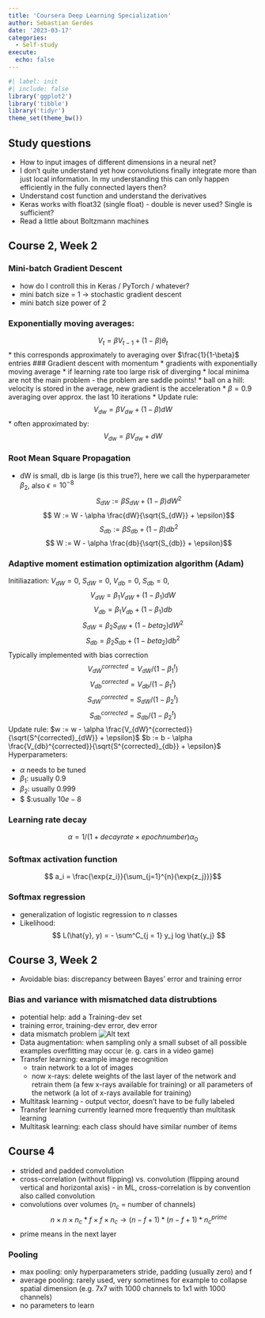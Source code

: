 ```yaml
---
title: 'Coursera Deep Learning Specialization'
author: Sebastian Gerdes
date: '2023-03-17'
categories:
  - Self-study
execute: 
  echo: false
---
```

```r
#| label: init
#| include: false
library('ggplot2')
library('tibble')
library('tidyr')
theme_set(theme_bw())
```


## Study questions
* How to input images of different dimensions in a neural net?
* I don't quite understand yet how convolutions finally integrate more than just local information. In my understanding this can only happen efficiently in the fully connected layers then?
* Understand cost function and understand the derivatives
* Keras works with float32 (single float) - double is never used? Single is sufficient?
* Read a little about Boltzmann machines

## Course 2, Week 2
### Mini-batch Gradient Descent
* how do I controll this in Keras / PyTorch / whatever?
* mini batch size = 1 -> stochastic gradient descent
* mini batch size power of 2 

### Exponentially moving averages:
$$V_t = \beta V_{t-1} + (1 - \beta) \theta_t$$
* this corresponds approximately to averaging over $\frac{1}{1-\beta}$ entries
### Gradient descent with momentum
* gradients with exponentially moving average
* if learning rate too large risk of diverging
* local minima are not the main problem - the problem are saddle points!
* ball on a hill: velocity is stored in the  average, new gradient is the acceleration
* $\beta = 0.9$ averaging over approx. the last 10 iterations 
* Update rule:
$$ V_{dw} = \beta V_{dw} + (1-\beta) dW$$
* often approximated by:
$$ V_{dw} = \beta V_{dw} + dW$$

### Root Mean Square Propagation
* dW is small, db is large (is this true?), here we call the hyperparameter $\beta_2$, also $\epsilon = 10^{-8}$
$$ S_{dW} := \beta S_{dW} + (1 - \beta) dW^2$$
$$ W := W - \alpha \frac{dW}{\sqrt{S_{dW}} + \epsilon}$$
$$ S_{db} := \beta S_{db} + (1 - \beta) db^2$$
$$ W := W - \alpha \frac{db}{\sqrt{S_{db}} + \epsilon}$$

### Adaptive moment estimation optimization algorithm (Adam)
Initiliazation: $V_{dW} = 0$, $S_{dW} = 0$, $V_{db} = 0$, $S_{db} = 0$, 
$$ V_{dW} = \beta_1 V_{dW} + (1 - \beta_1) dW$$
$$ V_{db} = \beta_1 V_{db} + (1 - \beta_1) db$$
$$ S_{dW} = \beta_2 S_{dW} + (1 - beta_2) dW^2$$
$$ S_{db} = \beta_2 S_{db} + (1 - beta_2) db^2$$
Typically implemented with bias correction
$$ V_{dW}^{corrected} = V_{dW} / (1 - \beta_1 ^ t)$$
$$ V_{db}^{corrected} = V_{db} / (1 - \beta_1 ^ t)$$
$$ S_{dW}^{corrected} = S_{dW} / (1 - \beta_2 ^ t)$$
$$ S_{db}^{corrected} = S_{db} / (1 - \beta_2 ^ t)$$
Update rule:
$w := w - \alpha \frac{V_{dW}^{corrected}}{\sqrt{S^{corrected}_{dW}} + \epsilon}$
$b := b - \alpha \frac{V_{db}^{corrected}}{\sqrt{S^{corrected}_{db}} + \epsilon}$
Hyperparameters:

* $\alpha$ needs to be tuned
* $\beta_1$: usually 0.9
* $\beta_2$: usually 0.999
* $ \epsilon$:usually $10e-8$

### Learning rate decay
$$ \alpha = 1 / (1 + {decayrate} \times {epochnumber})  \alpha_0$$ 

### Softmax activation function
$$ a_i = \frac{\exp{z_i}}{\sum_{j=1}^{n}{\exp{z_j}}}$$

### Softmax regression
* generalization of logistic regression to $n$ classes
* Likelihood:
$$ L(\hat{y}, y) = - \sum^C_{j = 1} y_j log \hat{y_j} $$

## Course 3, Week 2
* Avoidable bias: discrepancy between Bayes' error and training error

### Bias and variance with mismatched data distrubtions
* potential help: add a Training-dev set
* training error, training-dev error, dev error
* data mismatch problem
![Alt text](screenshots/data_mismatch.png)
* Data augmentation: when sampling only a small subset of all possible examples overfitting may occur (e. g. cars in a video game)
* Transfer learning: example image recognition
  * train network to a lot of images
  * now x-rays: delete weights of the last layer of the network and retrain them (a few x-rays available for training) or all parameters of the network (a lot of x-rays available for training)
* Multitask learning - output vector, doesn't have to be fully labeled
* Transfer learning currently learned more frequently than multitask learning
* Multitask learning: each class should have similar number of items

## Course 4
* strided and padded convolution
* cross-correlation (without flipping) vs. convolution (flipping around vertical and horizontal axis) - in ML, cross-correlation is by convention also called convolution
* convolutions over volumes ($n_c$ = number of channels)
$$ n \times n \times n_c * f \times f \times n_c \rightarrow (n - f + 1) * (n - f + 1) * n_c^{prime}$$ 
* prime means in the next layer

### Pooling
* max pooling: only hyperparameters stride, padding (usually zero) and f
* average pooling: rarely used, very sometimes for example to collapse spatial dimension (e.g. 7x7 with 1000 channels to 1x1 with 1000 channels)
* no parameters to learn

